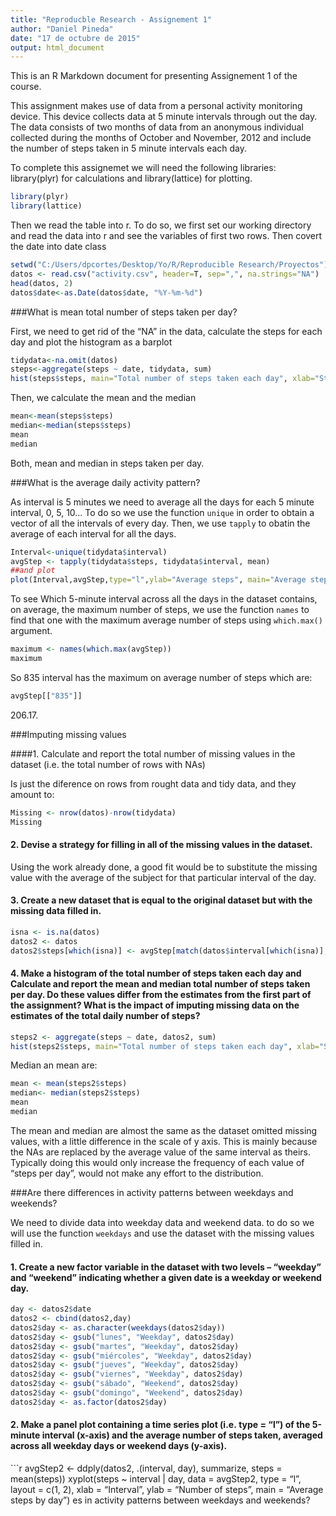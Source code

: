 ```yaml
---
title: "Reproducble Research - Assignement 1"
author: "Daniel Pineda"
date: "17 de octubre de 2015"
output: html_document
---
```


This is an R Markdown document for presenting Assignement 1 of the course.

This assignment makes use of data from a personal activity monitoring device. This device collects data at 5 minute intervals through out the day. The data consists of two months of data from an anonymous individual collected during the months of October and November, 2012 and include the number of steps taken in 5 minute intervals each day.

To complete this assignemet we will need the following libraries: library(plyr) for calculations and library(lattice) for plotting.

```r
library(plyr)
library(lattice)
```

Then we read the table into r. To do so, we first set our working directory and read the data into r and see the variables of first two rows. Then covert the date into date class

```r
setwd("C:/Users/dpcortes/Desktop/Yo/R/Reproducible Research/Proyectos")
datos <- read.csv("activity.csv", header=T, sep=",", na.strings="NA")
head(datos, 2)
datos$date<-as.Date(datos$date, "%Y-%m-%d")
```

###What is mean total number of steps taken per day?

First, we need to get rid of the "NA" in the data, calculate the steps for each day and plot the histogram as a barplot

```r
tidydata<-na.omit(datos)
steps<-aggregate(steps ~ date, tidydata, sum)
hist(steps$steps, main="Total number of steps taken each day", xlab="Steps per Day", col="green")
```

Then, we calculate the mean and the median

```r
mean<-mean(steps$steps)
median<-median(steps$steps)
mean
median
```

Both, mean and median in steps taken per day.

###What is the average daily activity pattern?

As interval is 5 minutes we need to average all the days for each 5 minute interval, 0, 5, 10... To do so we use the function `unique` in order to obtain a vector of all the intervals of every day. Then, we use `tapply` to obatin the average of each interval for all the days.

```r
Interval<-unique(tidydata$interval)
avgStep <- tapply(tidydata$steps, tidydata$interval, mean)
##and plot
plot(Interval,avgStep,type="l",ylab="Average steps", main="Average steps per interval")
```

To see Which 5-minute interval across all the days in the dataset contains,  on average, the maximum number of steps, we use the function `names` to find that one with the maximum average number of steps using `which.max()` argument.

```r
maximum <- names(which.max(avgStep))
maximum
```

So 835 interval has the maximum on average number of steps which are:

```r
avgStep[["835"]]
```

206.17.

###Imputing missing values

####1. Calculate and report the total number of missing values in the dataset (i.e. the total number of rows with NAs)

Is just the diference on rows from rought data and tidy data, and they amount to:

```r
Missing <- nrow(datos)-nrow(tidydata)
Missing
```

#### 2. Devise a strategy for filling in all of the missing values in the dataset. 

Using the work already done, a good fit would be to substitute the missing value with the average of the subject for that particular interval of the day.

#### 3. Create a new dataset that is equal to the original dataset but with the missing data filled in.

```r
isna <- is.na(datos)
datos2 <- datos
datos2$steps[which(isna)] <- avgStep[match(datos$interval[which(isna)], datos$interval)]
```

#### 4. Make a histogram of the total number of steps taken each day and Calculate and report the mean and median total number of steps taken per day. Do these values differ from the estimates from the first part of the assignment? What is the impact of imputing missing data on the estimates of the total daily number of steps?

```r
steps2 <- aggregate(steps ~ date, datos2, sum)
hist(steps2$steps, main="Total number of steps taken each day", xlab="Steps per Day", col="green")

```

Median an mean are:

```r
mean <- mean(steps2$steps)
median<- median(steps2$steps)
mean
median
```

The mean and median are almost the same as the dataset omitted missing values, with a little difference in the scale of y axis. This is mainly because the NAs are replaced by the average value of the same interval as theirs. Typically doing this would only increase the frequency of each value of “steps per day”, would not make any effort to the distribution.

###Are there differences in activity patterns between weekdays and weekends?

We need to divide data into weekday data and weekend data. to do so we will use the function `weekdays` and use the dataset with the missing values filled in.

#### 1. Create a new factor variable in the dataset with two levels – “weekday” and “weekend” indicating whether a given date is a weekday or weekend day.

```r
day <- datos2$date
datos2 <- cbind(datos2,day)
datos2$day <- as.character(weekdays(datos2$day))
datos2$day <- gsub("lunes", "Weekday", datos2$day)
datos2$day <- gsub("martes", "Weekday", datos2$day)
datos2$day <- gsub("miércoles", "Weekday", datos2$day)
datos2$day <- gsub("jueves", "Weekday", datos2$day)
datos2$day <- gsub("viernes", "Weekday", datos2$day)
datos2$day <- gsub("sábado", "Weekend", datos2$day)
datos2$day <- gsub("domingo", "Weekend", datos2$day)
datos2$day <- as.factor(datos2$day)
```

#### 2. Make a panel plot containing a time series plot (i.e. type = "l") of the 5-minute interval (x-axis) and the average number of steps taken, averaged across all weekday days or weekend days (y-axis). 

```r
avgStep2 <- ddply(datos2, .(interval, day), summarize, steps = mean(steps))
xyplot(steps ~ interval | day, data = avgStep2, type = "l", layout = c(1, 2), 
    xlab = "Interval", ylab = "Number of steps", main = "Average steps by day")
es in activity patterns between weekdays and weekends?
